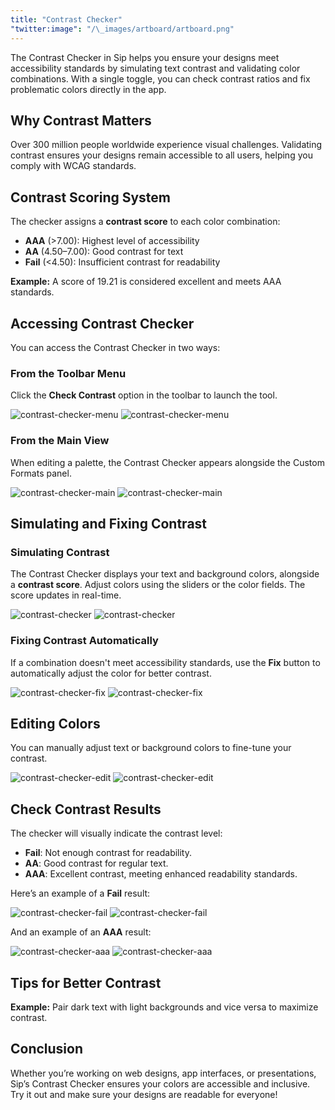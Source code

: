 ```yaml
---
title: "Contrast Checker"
"twitter:image": "/\_images/artboard/artboard.png"
---
```


The Contrast Checker in Sip helps you ensure your designs meet accessibility standards by simulating text contrast and validating color combinations. With a single toggle, you can check contrast ratios and fix problematic colors directly in the app.

## Why Contrast Matters

Over 300 million people worldwide experience visual challenges. Validating contrast ensures your designs remain accessible to all users, helping you comply with WCAG standards.

## Contrast Scoring System

The checker assigns a **contrast score** to each color combination:

- **AAA** (&gt;7.00): Highest level of accessibility
- **AA** (4.50–7.00): Good contrast for text
- **Fail** (&lt;4.50): Insufficient contrast for readability

<Tip>
	<b>Example:</b> A score of 19.21 is considered excellent and meets AAA standards.
</Tip>

## Accessing Contrast Checker

You can access the Contrast Checker in two ways:

### From the Toolbar Menu

Click the **Check Contrast** option in the toolbar to launch the tool.

<img className="block dark:hidden rounded-lg" src="/_images/pages/contrast-checker/contrast-checker-menu-light@2x.png" alt="contrast-checker-menu" />
<img className="hidden dark:block rounded-lg" src="/_images/pages/contrast-checker/contrast-checker-menu-dark@2x.png" alt="contrast-checker-menu" />

### From the Main View

When editing a palette, the Contrast Checker appears alongside the Custom Formats panel.

<img className="block dark:hidden rounded-lg" src="/_images/pages/contrast-checker/contrast-checker-main-light@2x.png" alt="contrast-checker-main" />
<img className="hidden dark:block rounded-lg" src="/_images/pages/contrast-checker/contrast-checker-main-dark@2x.png" alt="contrast-checker-main" />

## Simulating and Fixing Contrast

### Simulating Contrast

The Contrast Checker displays your text and background colors, alongside a **contrast score**. Adjust colors using the sliders or the color fields. The score updates in real-time.

<img className="block dark:hidden rounded-lg" src="/_images/pages/contrast-checker/contrast-checker-light@2x.png" alt="contrast-checker" />
<img className="hidden dark:block rounded-lg" src="/_images/pages/contrast-checker/contrast-checker-dark@2x.png" alt="contrast-checker" />

### Fixing Contrast Automatically

If a combination doesn't meet accessibility standards, use the **Fix** button to automatically adjust the color for better contrast.

<img className="block dark:hidden rounded-lg" src="/_images/pages/contrast-checker/contrast-checker-fix-light@2x.png" alt="contrast-checker-fix" />
<img className="hidden dark:block rounded-lg" src="/_images/pages/contrast-checker/contrast-checker-fix-dark@2x.png" alt="contrast-checker-fix" />

## Editing Colors

You can manually adjust text or background colors to fine-tune your contrast.

<img className="block dark:hidden rounded-lg" src="/_images/pages/contrast-checker/contrast-checker-edit-light@2x.png" alt="contrast-checker-edit" />
<img className="hidden dark:block rounded-lg" src="/_images/pages/contrast-checker/contrast-checker-edit-dark@2x.png" alt="contrast-checker-edit" />

## Check Contrast Results

The checker will visually indicate the contrast level:

- **Fail**: Not enough contrast for readability.
- **AA**: Good contrast for regular text.
- **AAA**: Excellent contrast, meeting enhanced readability standards.

Here’s an example of a **Fail** result:

<img className="block dark:hidden rounded-lg" src="/_images/pages/contrast-checker/contrast-checker-fix-light@2x.png" alt="contrast-checker-fail" />
<img className="hidden dark:block rounded-lg" src="/_images/pages/contrast-checker/contrast-checker-fix-dark@2x.png" alt="contrast-checker-fail" />

And an example of an **AAA** result:

<img className="block dark:hidden rounded-lg" src="/_images/pages/contrast-checker/contrast-checker-light@2x.png" alt="contrast-checker-aaa" />
<img className="hidden dark:block rounded-lg" src="/_images/pages/contrast-checker/contrast-checker-dark@2x.png" alt="contrast-checker-aaa" />

## Tips for Better Contrast

<Tip>
	<b>Example:</b> Pair dark text with light backgrounds and vice versa to maximize contrast.
</Tip>

## Conclusion

Whether you’re working on web designs, app interfaces, or presentations, Sip’s Contrast Checker ensures your colors are accessible and inclusive. Try it out and make sure your designs are readable for everyone!
